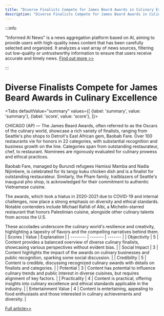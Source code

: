 ```yaml
---
title: "Diverse Finalists Compete for James Beard Awards in Culinary Excellence"
description: "Diverse Finalists Compete for James Beard Awards in Culinary Excellence"
---
```



:::info

"Informed AI News" is a news aggregation platform based on AI, aiming to provide users with high-quality news content that has been carefully selected and organized. It analyzes a vast array of news sources, filtering out low-quality or untrustworthy information to ensure that users receive accurate and timely news.  [Find out more >>](/docs/guides)

:::

# Diverse Finalists Compete for James Beard Awards in Culinary Excellence


<Tabs
	defaultValue="summary"
	values={[
	{label: 'summary', value: 'summary'},
	{label: 'score', value: 'score'},
]}>
<TabItem value="summary">


CHICAGO (AP) — The James Beard Awards, often referred to as the Oscars of the culinary world, showcase a rich variety of finalists, ranging from Seattle's pho shops to Detroit's East African gem, Baobab Fare. Over 100 restaurants vie for honors in 22 categories, with substantial recognition and business growth on the line. Categories span from outstanding restaurateur, chef, to restaurant. Nominees are rigorously evaluated for culinary prowess and ethical practices.

Baobab Fare, managed by Burundi refugees Hamissi Mamba and Nadia Nijimbere, is celebrated for its tangy kuku chicken dish and is a finalist for outstanding restaurateur. Similarly, the Pham family, trailblazers of Seattle's inaugural pho shop, is acknowledged for their commitment to authentic Vietnamese cuisine.

The awards, which took a hiatus in 2020-2021 due to COVID-19 and internal challenges, now place a strong emphasis on diversity and ethical standards. Notable contenders include Michael Rafidi of Albi, a Michelin-starred restaurant that honors Palestinian cuisine, alongside other culinary talents from across the U.S.

These accolades underscore the culinary world's resilience and creativity, highlighting a tapestry of flavors and the compelling narratives behind them.
</TabItem>
<TabItem value="score">
	| Scores     | Value   | Explanation |
	| -------- | ------- | ------- |
	| Objectivity  | 5    | Content provides a balanced overview of diverse culinary finalists, showcasing various perspectives without evident bias.    |
	| Social Impact | 3     | Content highlights the impact of the awards on culinary businesses and public recognition, sparking some social discussion.    |
	| Credibility    | 5    | Content is credible, discussing recognized culinary awards with details on finalists and categories.    |
	| Potential    | 3    | Content has potential to influence culinary trends and public interest in diverse cuisines, but requires alignment of key factors.    |
	| Practicality    | 4    | Content is practical, offering insights into culinary excellence and ethical standards applicable in the industry.    |
	| Entertainment Value    | 4    | Content is entertaining, appealing to food enthusiasts and those interested in culinary achievements and diversity.    |
</TabItem>
</Tabs>

[Full article>>](https://apnews.com/article/james-beard-awards-ceremony-2024-88ba810fc032c41fec2e826071f682c5)
